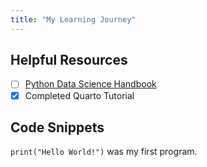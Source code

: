 ```yaml
---
title: "My Learning Journey"
---
```


## Helpful Resources
- [ ] [Python Data Science Handbook](https://jakevdp.github.io/PythonDataScienceHandbook/)
- [x] Completed Quarto Tutorial

## Code Snippets
`print("Hello World!")` was my first program.